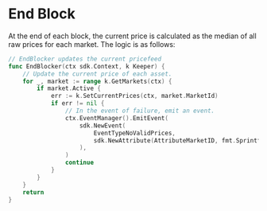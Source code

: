 



# End Block

At the end of each block, the current price is calculated as the median of all raw prices for each market. The logic is as follows:

```go
// EndBlocker updates the current pricefeed
func EndBlocker(ctx sdk.Context, k Keeper) {
	// Update the current price of each asset.
	for _, market := range k.GetMarkets(ctx) {
		if market.Active {
			err := k.SetCurrentPrices(ctx, market.MarketId)
			if err != nil {
				// In the event of failure, emit an event.
				ctx.EventManager().EmitEvent(
					sdk.NewEvent(
						EventTypeNoValidPrices,
						sdk.NewAttribute(AttributeMarketID, fmt.Sprintf("%s", market.MarketId)),
					),
				)
				continue
			}
		}
	}
	return
}
```


